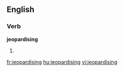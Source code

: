 
==English==

===Verb===
'''jeopardising'''

# {{present participle of|[[jeopardise]]}}

[[fr:jeopardising]]
[[hu:jeopardising]]
[[vi:jeopardising]]